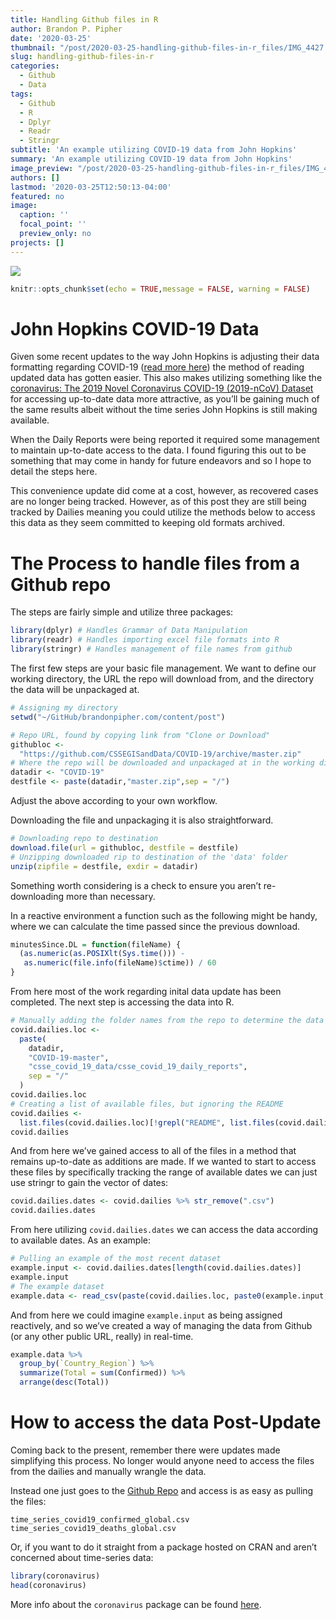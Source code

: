 ```yaml
---
title: Handling Github files in R
author: Brandon P. Pipher
date: '2020-03-25'
thumbnail: "/post/2020-03-25-handling-github-files-in-r_files/IMG_4427.jpg"
slug: handling-github-files-in-r
categories:
  - Github
  - Data
tags:
  - Github
  - R
  - Dplyr
  - Readr
  - Stringr
subtitle: 'An example utilizing COVID-19 data from John Hopkins'
summary: 'An example utilizing COVID-19 data from John Hopkins'
image_preview: "/post/2020-03-25-handling-github-files-in-r_files/IMG_4427.jpg"
authors: []
lastmod: '2020-03-25T12:50:13-04:00'
featured: no
image:
  caption: ''
  focal_point: ''
  preview_only: no
projects: []
---
```

![](/post/2020-03-25-handling-github-files-in-r_files/IMG_4427.jpg)

```r
knitr::opts_chunk$set(echo = TRUE,message = FALSE, warning = FALSE)
```

# John Hopkins COVID-19 Data
Given some recent updates to the way John Hopkins is adjusting their data formatting regarding COVID-19 ([read more here](https://github.com/CSSEGISandData/COVID-19/issues/1250)) the method of reading updated data has gotten easier.  This also makes utilizing something like the [coronavirus: The 2019 Novel Coronavirus COVID-19 (2019-nCoV) Dataset](coronavirus: The 2019 Novel Coronavirus COVID-19 (2019-nCoV) Dataset) for accessing up-to-date data more attractive, as you'll be gaining much of the same results albeit without the time series John Hopkins is still making available.

When the Daily Reports were being reported it required some management to maintain up-to-date access to the data.  I found figuring this out to be something that may come in handy for future endeavors and so I hope to detail the steps here.

This convenience update did come at a cost, however, as recovered cases are no longer being tracked.  However, as of this post they are still being tracked by Dailies meaning you could utilize the methods below to access this data as they seem committed to keeping old formats archived.

# The Process to handle files from a Github repo

The steps are fairly simple and utilize three packages:
```r
library(dplyr) # Handles Grammar of Data Manipulation
library(readr) # Handles importing excel file formats into R
library(stringr) # Handles management of file names from github
```
The first few steps are your basic file management.  We want to define our working directory, the URL the repo will download from, and the directory the data will be unpackaged at.
```r
# Assigning my directory
setwd("~/GitHub/brandonpipher.com/content/post")
```

```r
# Repo URL, found by copying link from "Clone or Download"
githubloc <-
  "https://github.com/CSSEGISandData/COVID-19/archive/master.zip"
# Where the repo will be downloaded and unpackaged at in the working directory
datadir <- "COVID-19"
destfile <- paste(datadir,"master.zip",sep = "/")
```
Adjust the above according to your own workflow.

Downloading the file and unpackaging it is also straightforward.
```r
# Downloading repo to destination
download.file(url = githubloc, destfile = destfile)
# Unzipping downloaded rip to destination of the 'data' folder
unzip(zipfile = destfile, exdir = datadir)
```
Something worth considering is a check to ensure you aren't re-downloading more than necessary.  

In a reactive environment a function such as the following might be handy, where we can calculate the time passed since the previous download. 
```r
minutesSince.DL = function(fileName) {
  (as.numeric(as.POSIXlt(Sys.time())) -  
   as.numeric(file.info(fileName)$ctime)) / 60
}
```
From here most of the work regarding inital data update has been completed.  The next step is accessing the data into R.
```r
# Manually adding the folder names from the repo to determine the data location
covid.dailies.loc <-
  paste(
    datadir,
    "COVID-19-master",
    "csse_covid_19_data/csse_covid_19_daily_reports",
    sep = "/"
  )
covid.dailies.loc
# Creating a list of available files, but ignoring the README
covid.dailies <-
  list.files(covid.dailies.loc)[!grepl("README", list.files(covid.dailies.loc))]
covid.dailies
```

And from here we've gained access to all of the files in a method that remains up-to-date as additions are made.  If we wanted to start to access these files by specifically tracking the range of available dates we can just use stringr to gain the vector of dates:
```r
covid.dailies.dates <- covid.dailies %>% str_remove(".csv")
covid.dailies.dates
```

From here utilizing `covid.dailies.dates` we can access the data according to available dates.   As an example:

```r
# Pulling an example of the most recent dataset
example.input <- covid.dailies.dates[length(covid.dailies.dates)]
example.input
# The example dataset
example.data <- read_csv(paste(covid.dailies.loc, paste0(example.input,'.csv'), sep = "/"))
```

And from here we could imagine `example.input` as being assigned reactively, and so we've created a way of managing the data from Github (or any other public URL, really) in real-time.

```r
example.data %>% 
  group_by(`Country_Region`) %>% 
  summarize(Total = sum(Confirmed)) %>%
  arrange(desc(Total))
```

# How to access the data Post-Update

Coming back to the present, remember there were updates made simplifying this process.    No longer would anyone need to access the files from the dailies and manually wrangle the data.  

Instead one just goes to the [Github Repo](https://github.com/CSSEGISandData/COVID-19/tree/master/csse_covid_19_data/csse_covid_19_time_series) and access is as easy as pulling the files:

`time_series_covid19_confirmed_global.csv`
`time_series_covid19_deaths_global.csv`

Or, if you want to do it straight from a package hosted on CRAN and aren't concerned about time-series data:
```r
library(coronavirus)
head(coronavirus)
```
More info about the `coronavirus` package can be found [here](https://github.com/RamiKrispin/coronavirus).
